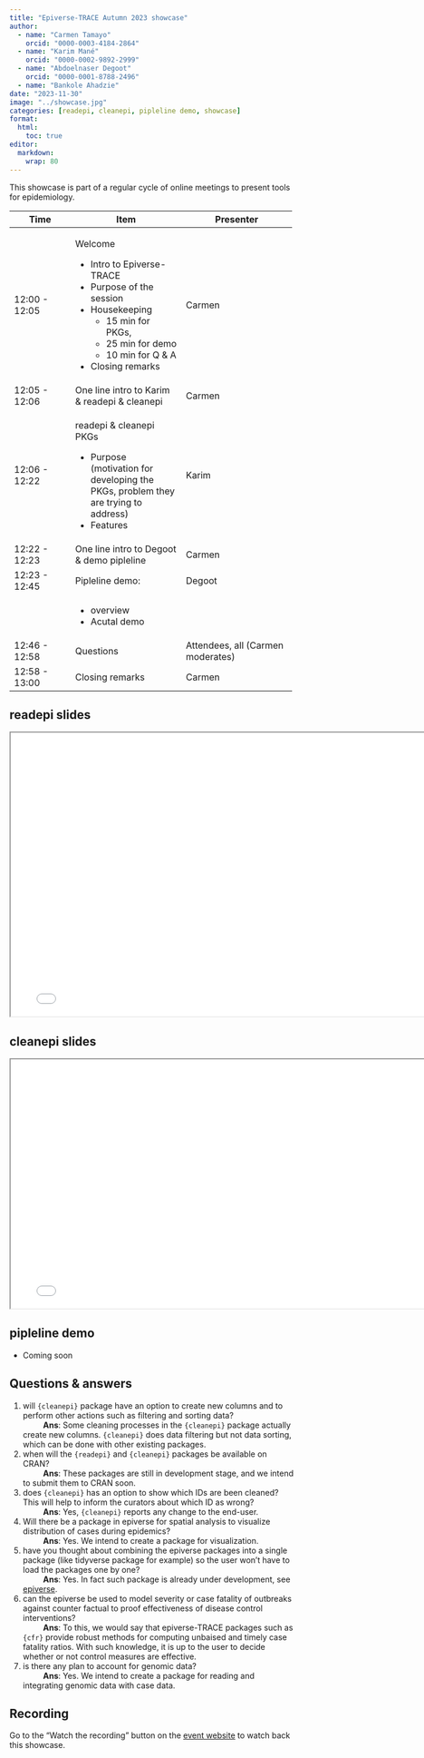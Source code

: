 ```yaml
---
title: "Epiverse-TRACE Autumn 2023 showcase"
author: 
  - name: "Carmen Tamayo"
    orcid: "0000-0003-4184-2864"
  - name: "Karim Mané"
    orcid: "0000-0002-9892-2999"
  - name: "Abdoelnaser Degoot"
    orcid: "0000-0001-8788-2496"
  - name: "Bankole Ahadzie"
date: "2023-11-30"
image: "../showcase.jpg"
categories: [readepi, cleanepi, pipleline demo, showcase]
format:
  html: 
    toc: true
editor: 
  markdown: 
    wrap: 80
---
```


This showcase is part of a regular cycle of online meetings to present tools for
epidemiology.

::: {.callout-note appearance="minimal"}

+----------------+-----------------------------+-----------------------------+
| Time           | Item                        | Presenter                   |
+================+=============================+=============================+
| 12:00 - 12:05  | Welcome                     | Carmen                      |
|                |                             |                             |
|                | -   Intro to Epiverse-TRACE |                             |
|                | -   Purpose of the session  |                             |
|                | -   Housekeeping            |                             |
|                |     - 15 min for  PKGs,     |                             |
|                |     - 25 min for demo       |                             |
|                |     - 10 min for Q & A      |                             |
|                | - Closing remarks           |                             |
+----------------+-----------------------------+-----------------------------+
| 12:05 - 12:06  | One line intro to Karim &   | Carmen                      |
|                | readepi & cleanepi          |                             |
+----------------+-----------------------------+-----------------------------+
| 12:06 - 12:22  | readepi & cleanepi PKGs     | Karim                       |
|                |                             |                             |
|                | -   Purpose (motivation for |                             |
|                |     developing the PKGs,    |                             |
|                |     problem they are trying |                             |
|                |     to address)             |                             |
|                | -   Features                |                             |
+----------------+-----------------------------+-----------------------------+
| 12:22 - 12:23  | One line intro to Degoot &  | Carmen                      |
|                | demo pipleline              |                             |
+----------------+-----------------------------+-----------------------------+
| 12:23 - 12:45  | Pipleline demo:             | Degoot                      |
+----------------+-----------------------------+-----------------------------+
|                |                             |                             |
|                | -   overview                |                             |
|                | -   Acutal demo             |                             |
+----------------+-----------------------------+-----------------------------+
| 12:46 - 12:58  | Questions                   | Attendees, all (Carmen      |
|                |                             | moderates)                  |
+----------------+-----------------------------+-----------------------------+
| 12:58 - 13:00  | Closing remarks             | Carmen                      |
+----------------+-----------------------------+-----------------------------+

:::

## readepi slides

```{=html}
<iframe width="780" height="500" src="readepi.pdf" title="finalsize slides showcase winder 2023"></iframe>
```

## cleanepi slides

```{=html}
<iframe width="780" height="438.75" src="cleanepi.pdf" title="epiparameter slides showcase winder 2023"></iframe>
```

## pipleline demo
 - Coming soon

## Questions & answers
1. will `{cleanepi}` package have an option to create new columns and to perform other actions such as filtering and sorting data?\
&nbsp;&nbsp;&nbsp;&nbsp;&nbsp;&nbsp;&nbsp;&nbsp;&nbsp;__Ans__: Some cleaning processes in the `{cleanepi}` package actually create new columns. `{cleanepi}` does data filtering but not data sorting, which can be done with other existing packages.\
2. when will the `{readepi}` and `{cleanepi}` packages be available on CRAN?\
&nbsp;&nbsp;&nbsp;&nbsp;&nbsp;&nbsp;&nbsp;&nbsp;&nbsp;__Ans__: These packages are still in development stage, and we intend to submit them to CRAN soon.\
3. does `{cleanepi}` has an option to show which IDs are been cleaned? This will help to inform the curators about which ID as wrong?\
&nbsp;&nbsp;&nbsp;&nbsp;&nbsp;&nbsp;&nbsp;&nbsp;&nbsp;__Ans__: Yes, `{cleanepi}` reports any change to the end-user.\  
4. Will there be a package in epiverse for spatial analysis to visualize distribution of cases during epidemics?\
&nbsp;&nbsp;&nbsp;&nbsp;&nbsp;&nbsp;&nbsp;&nbsp;&nbsp;__Ans__: Yes. We intend to create a package for visualization.\
5. have you thought about combining the epiverse packages into a single package (like tidyverse package for example) so the user won’t have to load the packages one by one?\
&nbsp;&nbsp;&nbsp;&nbsp;&nbsp;&nbsp;&nbsp;&nbsp;&nbsp;__Ans__:  Yes. In fact such package is already under development, see [epiverse](https://github.com/epiverse-trace/epiverse).\
6. can the epiverse be used to model severity or case fatality of outbreaks against counter factual to proof effectiveness of disease control interventions?\
&nbsp;&nbsp;&nbsp;&nbsp;&nbsp;&nbsp;&nbsp;&nbsp;&nbsp;__Ans__: To this, we would say that epiverse-TRACE packages such as `{cfr}` provide robust methods for computing unbaised and timely case fatality ratios. With such knowledge, it is up to the user to decide whether or not control measures are effective. \
7. is there any plan to account for genomic data?\
&nbsp;&nbsp;&nbsp;&nbsp;&nbsp;&nbsp;&nbsp;&nbsp;&nbsp;__Ans__:  Yes. We intend to create a package for reading and integrating genomic data with case data. 


## Recording

Go to the "Watch the recording" button on the [event website](https://lshtm.zoom.us/rec/play/S6i7MKxp2k0ckU2nX9f5UICQaJ_HLinvx1s0H9cZtTDmtXazoCUgZzXHGcYxo9f98yB4_Xf4WPh-psO-.uniNUhCAWRzom1Ov?canPlayFromShare=true&from=share_recording_detail&continueMode=true&componentName=rec-play&originRequestUrl=https%3A%2F%2Flshtm.zoom.us%2Frec%2Fshare%2Fw-RCXY8BoMCkhrGqqjKu-mDbZD_yPwklVcBphkcQDb8uccdYr3fatlOYDI0zeDK5.alGBHRfQ6WpALo8O) to watch back this showcase.
